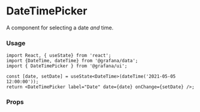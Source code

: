 
# DateTimePicker
A component for selecting a date _and_ time.

### Usage
```tsx
import React, { useState} from 'react';
import {DateTime, dateTime} from '@grafana/data';
import { DateTimePicker } from '@grafana/ui';

const [date, setDate] = useState<DateTime>(dateTime('2021-05-05 12:00:00'));
return <DateTimePicker label="Date" date={date} onChange={setDate} />;
```

### Props
<ArgsTable of={DateTimePicker} />
